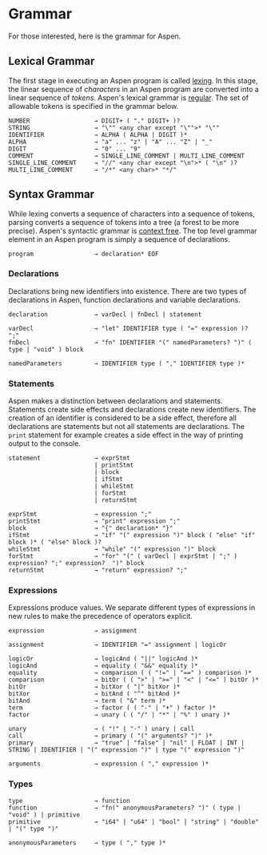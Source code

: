 
# Grammar

For those interested, here is the grammar for Aspen.

## Lexical Grammar

The first stage in executing an Aspen program is called [lexing](https://en.wikipedia.org/wiki/Lexical_analysis). In this stage, the linear sequence of _characters_ in an Aspen program are converted into a linear sequence of _tokens_. Aspen's lexical grammar is [regular](https://en.wikipedia.org/wiki/Regular_grammar). The set of allowable tokens is specified in the grammar below.

```
NUMBER                  → DIGIT+ ( "." DIGIT+ )?
STRING                  → "\"" <any char except "\"">* "\""
IDENTIFIER              → ALPHA ( ALPHA | DIGIT )*
ALPHA                   → "a" ... "z" | "A" ... "Z" | "_"
DIGIT                   → "0" ... "9"
COMMENT                 → SINGLE_LINE_COMMENT | MULTI_LINE_COMMENT
SINGLE_LINE_COMMENT     → "//" <any char except "\n">* ( "\n" )?
MULTI_LINE_COMMENT      → "/*" <any char>* "*/"
```

## Syntax Grammar

While lexing converts a sequence of characters into a sequence of tokens, parsing converts a sequence of tokens into a tree (a forest to be more precise). Aspen's syntactic grammar is [context free](https://en.wikipedia.org/wiki/Context-free_grammar). The top level grammar element in an Aspen program is simply a sequence of declarations.

```
program                 → declaration* EOF
```

### Declarations

Declarations bring new identifiers into existence. There are two types of declarations in Aspen, function declarations and variable declarations.

```
declaration             → varDecl | fnDecl | statement

varDecl                 → "let" IDENTIFIER type ( "=" expression )? ";"
fnDecl                  → "fn" IDENTIFIER "(" namedParameters? ")" ( type | "void" ) block

namedParameters         → IDENTIFIER type ( "," IDENTIFIER type )*
```

### Statements

Aspen makes a distinction between declarations and statements. Statements create side effects and declarations create new identifiers. The creation of an identifier is considered to be a side effect, therefore all declarations are statements but not all statements are declarations. The `print` statement for example creates a side effect in the way of printing output to the console.

```
statement               → exprStmt
                        | printStmt
                        | block
                        | ifStmt
                        | whileStmt
                        | forStmt
                        | returnStmt

exprStmt                → expression ";"
printStmt               → "print" expression ";"
block                   → "{" declaration* "}"
ifStmt                  → "if" "(" expression ")" block ( "else" "if" block )* ( "else" block )?
whileStmt               → "while" "(" expression ")" block
forStmt                 → "for" "(" ( varDecl | exprStmt | ";" ) expression? ";" expression?  ")" block
returnStmt              → "return" expression? ";"
```

### Expressions

Expressions produce values. We separate different types of expressions in new rules to make the precedence of operators explicit.

```
expression              → assignment

assignment              → IDENTIFIER "=" assignment | logicOr

logicOr                 → logicAnd ( "||" logicAnd )*
logicAnd                → equality ( "&&" equality )*
equality                → comparison ( ( "!=" | "==" ) comparison )*
comparison              → bitOr ( ( ">" | ">=" | "<" | "<=" ) bitOr )*
bitOr                   → bitXor ( "|" bitXor )*
bitXor                  → bitAnd ( "^" bitAnd )*
bitAnd                  → term ( "&" term )*
term                    → factor ( ( "-" | "+" ) factor )*
factor                  → unary ( ( "/" | "*" | "%" ) unary )*

unary                   → ( "!" | "-" ) unary | call
call                    → primary ( "(" arguments? ")" )*
primary                 → "true" | "false" | "nil" | FLOAT | INT | STRING | IDENTIFIER | "(" expression ")" | type "(" expression ")"

arguments               → expression ( "," expression )*
```

### Types

```
type                    → function
function                → "fn(" anonymousParameters? ")" ( type | "void" ) | primitive
primitive               → "i64" | "u64" | "bool" | "string" | "double" | "(" type ")"

anonymousParameters     → type ( "," type )*
```

